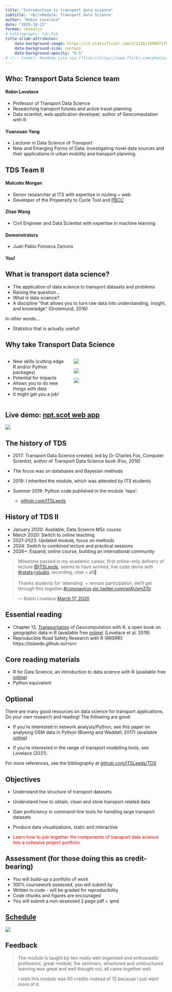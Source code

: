 ```yaml
---
title: "Introduction to transport data science"
subtitle: '<br/>Module: Transport Data Science'
author: "Robin Lovelace"
date: "2025-10-23"
format: revealjs
# bibliography: tds.bib
title-slide-attributes:
    data-background-image: https://c1.staticflickr.com/2/1216/1096671706_571a263b63_b.jpg
    data-background-size: contain
    data-background-opacity: "0.5"
# <!-- Credit: Mandeep Lota via [flickr](https://www.flickr.com/photos/deepster2k/1096671706) -->
---
```



## Who: Transport Data Science team

#### Robin Lovelace

-   Professor of Transport Data Science
-   Researching transport futures and active travel planning
-   Data scientist, web application developer, author of Geocomputation with R

#### Yuanxuan Yang

-   Lecturer in Data Science of Transport
-   New and Emerging Forms of Data: Investigating novel data sources and their applications in urban mobility and transport planning. <!-- - Micromobility: Analyzing the role and impact of micromobility solutions, such as bike-sharing and e-scooters, on urban transport networks.
    - Geodemographics and GeoComputation: Applying computational techniques to analyze spatial data and demographic patterns, enhancing the understanding of urban environments. -->

## TDS Team II

#### Malcolm Morgan

-   Senior researcher at ITS with expertise in routing + web
-   Developer of the Propensity to Cycle Tool and [PBCC](https://www.carbon.place/#8/51.482/-0.151)

#### Zhao Wang

-   Civil Engineer and Data Scientist with expertise in machine learning

#### Demonstrators

-   Juan Pablo Fonseca Zamora

#### You!

## What is transport data science?

::: {.incremental}

-   The application of data science to transport datasets and problems
-   Raising the question...
-   What is data science?
-   A discipline "that allows you to turn raw data into understanding, insight, and knowledge" (Grolemund, 2016)

In other words...

-   Statistics that is actually useful!

:::

## Why take Transport Data Science


::::::: columns
:::: {.column width="40%"}
::: incremental
-   New skills (cutting edge R and/or Python packages)
-   Potential for impacts
-   Allows you to do new things with data
-   It might get you a job!
:::
::::

:::: {.column width="60%"}
::: {layout="[[1,2], [1]]"}
![](https://r.geocompx.org/images/cover2.png)

![](https://github.com/npct/pct-team/blob/master/figures/front-page-leeds-pct-demo.png?raw=true)

![](images/paste-17.png)
:::
::::
:::::::

## Live demo: [npt.scot web app](https://nptscot.github.io/)

![](https://nptscot.github.io/images/rnet_filters.png)

## The history of TDS

-   2017: Transport Data Science created, led by Dr Charles Fox, Computer Scientist, author of Transport Data Science book (Fox, 2018)

-   The focus was on databases and Bayesian methods

-   2019: I inherited the module, which was attended by ITS students

-   Summer 2019: Python code published in the module 'repo':

    -   [github.com/ITSLeeds](https://github.com/ITSLeeds/TDS/tree/master/code-python)

## History of TDS II

-   January 2020: Available, Data Science MSc course
-   March 2020: Switch to online teaching
-   2021-2023: Updated module, focus on methods
-   2024: Switch to combined lecture and practical sessions
-   2026+: Expand, online course, building an international community

<blockquote class="twitter-tweet">

<p lang="en" dir="ltr">

Milestone passed in my academic career, first online-only delivery of lecture <a href="https://twitter.com/ITSLeeds?ref_src=twsrc%5Etfw">@ITSLeeds</a>, seems to have worked, live code demo with <a href="https://twitter.com/hashtag/rstats?src=hash&amp;ref_src=twsrc%5Etfw">#rstats</a>/<a href="https://twitter.com/rstudio?ref_src=twsrc%5Etfw">rstudio</a>, recording, chat + all🎉<br><br>Thanks students for 'attending' + remote participation, we'll get through this together.<a href="https://twitter.com/hashtag/coronavirus?src=hash&amp;ref_src=twsrc%5Etfw">#coronavirus</a> <a href="https://t.co/wlAUxmZj5r">pic.twitter.com/wlAUxmZj5r</a>

</p>

— Robin Lovelace <a href="https://twitter.com/robinlovelace/status/1239930988416897033?ref_src=twsrc%5Etfw">March 17, 2020</a>

</blockquote>

```{=html}
<script async src="https://platform.twitter.com/widgets.js" charset="utf-8"></script>
```

## Essential reading

-   Chapter 13, [Transportation](http://r.geocompx.org/transport.html) of Geocomputation with R, a open book on geographic data in R (available free [online](http://r.geocompx.org/)) (Lovelace et al. 2019)
-   Reproducible Road Safety Research with R (RRSRR): https://itsleeds.github.io/rrsrr/

## Core reading materials

-   R for Data Science, an introduction to data science with R (available free [online](http://r4ds.had.co.nz/))
-   Python equivalent

## Optional

There are many good resources on data science for transport applications.
Do your own research and reading!
The following are good:

-   If you're interested in network analysis/Python, see this paper on analysing OSM data in Python (Boeing and Waddell, 2017) (available [online](https://arxiv.org/pdf/1611.01890))

-   If you're interested in the range of transport modelling tools, see Lovelace (2021).
    <!-- [@lovelace_open_2021] -->

For more references, see the bibliography at [github.com/ITSLeeds/TDS](https://github.com/ITSLeeds/TDS/blob/master/catalogue.md#bibliography)

## Objectives

<!-- From the course [catalogue](https://github.com/ITSLeeds/TDS/blob/master/catalogue.md): -->

-   Understand the structure of transport datasets

-   Understand how to obtain, clean and store transport related data

-   Gain proficiency in command-line tools for handling large transport datasets

-   Produce data visualizations, static and interactive

-   <font color="red"> Learn how to join together the components of transport data science into a cohesive project portfolio </font>

## Assessment (for those doing this as credit-bearing)

-   You will build-up a portfolio of work
-   100% coursework assessed, you will submit by
-   Written in code - will be graded for reproducibility
-   Code chunks and figures are encouraged
-   You will submit a non-assessed 2 page pdf + qmd

## [Schedule](https://itsleeds.github.io/tds/schedule.html)

![](images/paste-1.png)

## Feedback

> The module is taught by two really well organised and enthusiastic professors, great module, the seminars, structured and
unstructured learning was great and well thought out, all came together well

> I wish this module was 60 credits instead of 15 because i just want more of it.